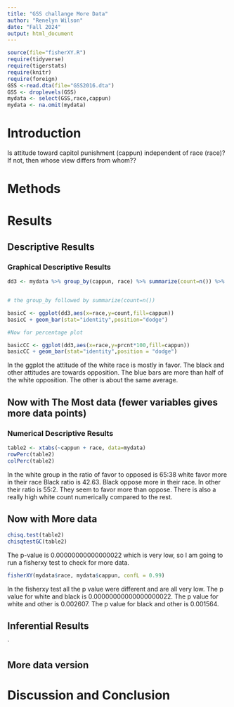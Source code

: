 ```yaml
---
title: "GSS challange More Data"
author: "Renelyn Wilson"
date: "Fall 2024"
output: html_document
---
```








```r
source(file="fisherXY.R")
require(tidyverse)
require(tigerstats)
require(knitr)
require(foreign)
GSS <-read.dta(file="GSS2016.dta")
GSS <- droplevels(GSS)
mydata <- select(GSS,race,cappun)
mydata <- na.omit(mydata)
```

# Introduction

<!--In this section you explain what you are trying to show.  Where did the data come from?  What is the research or other question you are trying to answer?.  If you skimp in this section expect to be marked down in your grade. Paint a picture of the project a couple of paragraphs is expected!-->

Is attitude toward capitol punishment (cappun) independent of race (race)?
If not, then whose view differs from whom??

# Methods

<!--Decide on your methods:  use "variable analysis" or other appropriate descriptors.  Make sure to choose at least one graphical method and at least one numerical method. Discuss what data manipulations may be needed for example subsetting or other binning procedures and what sort of graphical displays and inferential tools will be used!-->



# Results

<!--Divide this section into two sub-sections:  One for your descriptive  results and one for your inferential results.!-->

## Descriptive Results

### Graphical Descriptive Results

<!--Graphical results here.  Make sure to show your code.  Provide appropriate labels for axes, giving units if possible, and provide a good title for the graph, too.  Use the graphical results to describe the patterns if any that exist in the data as focused toward the research question. Bottom line is to explain the features of the graph that are relevant to conforming or departing to what is expected by your null hypothesis !-->

```r
dd3 <- mydata %>% group_by(cappun, race) %>% summarize(count=n()) %>%               mutate(prcnt=count/sum(count))


# the group_by followed by summarize(count=n())

basicC <- ggplot(dd3,aes(x=race,y=count,fill=cappun))
basicC + geom_bar(stat="identity",position="dodge")

#Now for percentage plot

basicCC <- ggplot(dd3,aes(x=race,y=prcnt*100,fill=cappun)) 
basicCC + geom_bar(stat="identity",position = "dodge")
```

  In the ggplot the attitude of the white race is mostly in favor. The black and other attitudes are towards opposition. The blue bars are more than half of the white opposition. The other is about the same average. 

## Now with The Most data (fewer variables gives more data points)



### Numerical Descriptive Results

```r
table2 <- xtabs(~cappun + race, data=mydata)
rowPerc(table2)
colPerc(table2)
```

<!--Numerical results go here. Use the numerical results to describe the patterns if any that exist in the data as focused toward the research question!-->

In the white group in the ratio of favor to opposed is 65:38 white favor more in their race Black ratio is 42.63. Black oppose more in their race. In other their ratio is 55:2. They seem to favor more than oppose. There is also a really high white count numerically compared to the rest. 
  

## Now with More data


```r
chisq.test(table2)
chisqtestGC(table2)
```
 
The p-value is 0.00000000000000022 which is very low, so I am going to run a fisherxy test to check for more data. 
 
```r
fisherXY(mydata$race, mydata$cappun, confL = 0.99)
```
 
 In the fisherxy test all the p value were different and are all very low. The p value for white and black is 0.00000000000000000022. The p value for white and other is 0.002607. The p value for black and other is 0.001564. 
 
 
## Inferential Results

<!--State hypothesis clearly.  Make sure your discussion of the inferential test covers all the aspects that the test output produces, such as test statistic, p-value etc.  Make a decision about the null hypothesis, explain the assumptions on which the selected test/procedure was based, and why the chosen procedure satisfys the assumptions and is appropriate to answer the research question!-->

`


## More data version


# Discussion and Conclusion

<!--Discussion and conclusion here.  If you found a relationship be sure to consider whether the relationship occurs because one of the variavbles causes the other, or whether they perhasps are related for some other reason.  Watch the chapter 6 videos from the GeorgeTown videos collection.!-->
